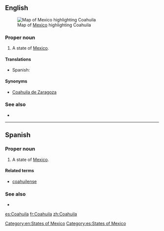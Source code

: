 ==English==
[[File:Mexico map, MX-COA.svg|thumb|Map of [[Mexico]] highlighting Coahuila]]

===Proper noun===
{{en-proper noun}}

# A state of [[Mexico]].

====Translations====
{{trans-top|state of Mexico}}
* Spanish: {{t+|es|Coahuila|f}}
{{trans-mid}}
{{trans-bottom}}

====Synonyms====
* [[Coahuila de Zaragoza]]

===See also===
* {{pedialite}}

[[Category:en:States of Mexico]]

----

==Spanish==

===Proper noun===
{{es-proper noun|f}}

# A state of [[Mexico]].

====Related terms====
* [[coahuilense]]

===See also===
* {{pedialite|lang=es}}

[[Category:es:States of Mexico]]

[[es:Coahuila]]
[[fr:Coahuila]]
[[zh:Coahuila]]